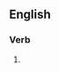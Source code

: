 ==English==

===Verb===
{{head|en|present participle}}

# {{present participle of|headline|lang=en|nocat=1}}